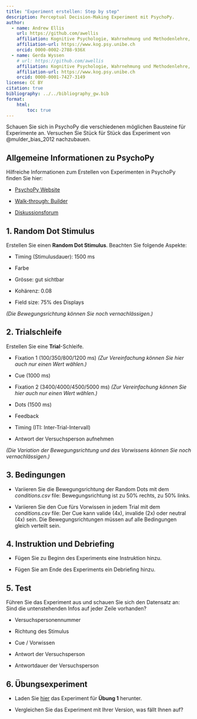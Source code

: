 ```yaml
---
title: "Experiment erstellen: Step by step"
description: Perceptual Decision-Making Experiment mit PsychoPy.
author:
  - name: Andrew Ellis
    url: https://github.com/awellis
    affiliation: Kognitive Psychologie, Wahrnehmung und Methodenlehre, Universität Bern 
    affiliation-url: https://www.kog.psy.unibe.ch
    orcid: 0000-0002-2788-936X
  - name: Gerda Wyssen
    # url: https://github.com/awellis
    affiliation: Kognitive Psychologie, Wahrnehmung und Methodenlehre, Universität Bern 
    affiliation-url: https://www.kog.psy.unibe.ch
    orcid: 0000-0001-7427-3149
license: CC BY
citation: true
bibliography: ../../bibliography_gw.bib
format:
    html:
        toc: true
---
```


Schauen Sie sich in PsychoPy die verschiedenen möglichen Bausteine für Experimente an. Versuchen Sie Stück für Stück das Experiment von @mulder_bias_2012 nachzubauen. 

## Allgemeine Informationen zu PsychoPy

Hilfreiche Informationen zum Erstellen von Experimenten in PsychoPy finden Sie hier:

- [PsychoPy Website](https://www.psychopy.org/)

- [Walk-through: Builder](https://tu-coding-outreach-group.github.io/cog_summer_workshops_2021/psychopy/index.html)

- [Diskussionsforum](https://discourse.psychopy.org/)



## 1. Random Dot Stimulus

Erstellen Sie einen **Random Dot Stimulus**. Beachten Sie folgende Aspekte:

- Timing (Stimulusdauer): 1500 ms

- Farbe

- Grösse: gut sichtbar

- Kohärenz: 0.08

- Field size: 75% des Displays

*(Die Bewegungsrichtung können Sie noch vernachlässigen.)*


## 2. Trialschleife

Erstellen Sie eine **Trial**-Schleife. 

- Fixation 1 (100/350/800/1200 ms) *(Zur Vereinfachung können Sie hier auch nur einen Wert wählen.)*
    
- Cue (1000 ms)
    
- Fixation 2 (3400/4000/4500/5000 ms) *(Zur Vereinfachung können Sie hier auch nur einen Wert wählen.)*
    
- Dots (1500 ms)
    
- Feedback

- Timing (ITI: Inter-Trial-Intervall)

- Antwort der Versuchsperson aufnehmen


*(Die Variation der Bewegungsrichtung und des Vorwissens können Sie noch vernachlässigen.)*


## 3. Bedingungen

- Variieren Sie die Bewegungsrichtung der Random Dots mit dem *conditions.csv* file: Bewegungsrichtung ist zu 50% rechts, zu 50% links.

- Variieren Sie den Cue fürs Vorwissen in jedem Trial mit dem *conditions.csv* file: Der Cue kann valide (4x), invalide (2x) oder neutral (4x) sein. Die Bewegungsrichtungen müssen auf alle Bedingungen gleich verteilt sein.


## 4. Instruktion und Debriefing

- Fügen Sie zu Beginn des Experiments eine Instruktion hinzu.

- Fügen Sie am Ende des Experiments ein Debriefing hinzu.


## 5. Test

Führen Sie das Experiment aus und schauen Sie sich den Datensatz an: Sind die untenstehenden Infos auf jeder Zeile vorhanden?

- Versuchspersonennummer

- Richtung des Stimulus

- Cue / Vorwissen

- Antwort der Versuchsperson

- Antwortdauer der Versuchsperson


## 6. Übungsexperiment

- Laden Sie [hier](https://kogpsy.github.io/neuroscicomplabFS23/pages/chapters/uebung_1.html) das Experiment für **Übung 1** herunter. 

- Vergleichen Sie das Experiment mit Ihrer Version, was fällt Ihnen auf?


